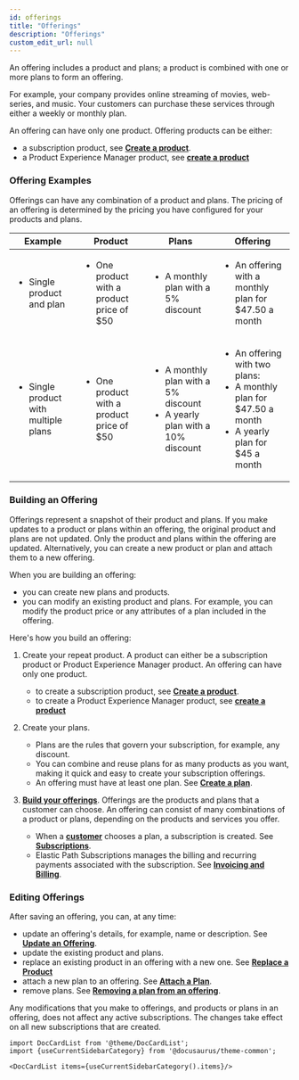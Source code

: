 ```yaml
---
id: offerings
title: "Offerings"
description: "Offerings"
custom_edit_url: null
---
```




An offering includes a product and plans; a product is combined
with one or more plans to form an offering. 

For example, your company provides online
streaming of movies, web-series, and music. Your customers can purchase these services through either a weekly or monthly plan.

An offering can have only one product. Offering products can be either:

- a subscription product, see [**Create a product**](#tag/Products/operation/CreateProduct).
- a Product Experience Manager product, see [**create a product**](https://elasticpath.dev/docs/pxm/products/ep-pxm-products-api/create-a-product)

### Offering Examples

Offerings can have any combination of a product and plans. The pricing of an offering is determined by the pricing you have configured for your products and plans.

 | Example | Product | Plans | Offering |
 | --- | --- | --- | --- |
 | <ul><li>Single product and plan</li></ul> | <ul><li>One product with a product price of $50</li></ul> | <ul><li>A monthly plan with a 5% discount</li></ul> | <ul><li>An offering with a monthly plan for $47.50 a month</li></ul> |
 | <ul><li>Single product with multiple plans</li></ul> | <ul><li>One product with a product price of $50</li></ul> | <ul><li>A monthly plan with a 5% discount</li><li>A yearly plan with a 10% discount</li></ul> | <ul><li>An offering with two plans:</li> <li>A monthly plan for $47.50 a month</li><li>A yearly plan for $45 a month</li></ul> |

### Building an Offering

Offerings represent a snapshot of their product and plans. If you make updates to a product or plans within an offering, the original product and plans are not updated. Only the product and plans within the offering are updated. Alternatively, you can create a new product or plan and attach them to a new offering.

When you are building an offering:

- you can create new plans and products.
- you can modify an existing product and plans. For example, you can modify the product price or any attributes of a plan included in the offering.

Here's how you build an offering:

1. Create your repeat product. A product can either be a subscription product or Product Experience Manager product. An offering can have only one product. 

    - to create a subscription product, see [**Create a product**](#tag/Products/operation/CreateProduct).
    - to create a Product Experience Manager product, see [**create a product**](https://elasticpath.dev/docs/pxm/products/ep-pxm-products-api/create-a-product)
2. Create your plans. 
    - Plans are the rules that govern your subscription, for example, any discount. 
    - You can combine and reuse plans for as many products as you want, making it quick and easy to create your subscription offerings. 
    - An offering must have at least one plan. See [**Create a plan**](#tag/Plans/operation/CreatePlan).
3. [**Build your offerings**](#tag/Offerings/operation/BuildOffering). Offerings are the products and plans that a customer can choose. An offering can consist of many combinations of a product or plans, depending on the products and services you offer.

    - When a [**customer**](#tag/Subscribers) chooses a plan, a subscription is created. See [**Subscriptions**](#tag/Subscriptions).
    - Elastic Path Subscriptions manages the billing and recurring payments associated with the subscription. See [**Invoicing and Billing**](#tag/Jobs).

### Editing Offerings

After saving an offering, you can, at any time:

- update an offering's details, for example, name or description. See [**Update an Offering**](#tag/Offerings/operation/UpdateOffering).
- update the existing product and plans. 
- replace an existing product in an offering with a new one. See [**Replace a Product**](#tag/Offerings/operation/AttachOfferingProduct)
- attach a new plan to an offering. See [**Attach a Plan**](#tag/Offerings/operation/AttachOfferingPlan).
- remove plans. See [**Removing a plan from an offering**](#tag/Offerings/operation/DeleteOfferingPlan).

Any modifications that you make to offerings, and products or plans in an offering, does not affect any active subscriptions. The changes take effect on all new subscriptions that are created.




```mdx-code-block
import DocCardList from '@theme/DocCardList';
import {useCurrentSidebarCategory} from '@docusaurus/theme-common';

<DocCardList items={useCurrentSidebarCategory().items}/>
```
      